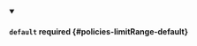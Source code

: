 


<details className="config-field" data-expandable="true" open>
<summary>

#### `default` <span className="config-field-required" data-required="false">required</span> <span className="config-field-type"></span> <span className="config-field-default"></span> <span className="config-field-enum"></span> {#policies-limitRange-default}



</summary>

<PartialDefaultreference />


</details>
